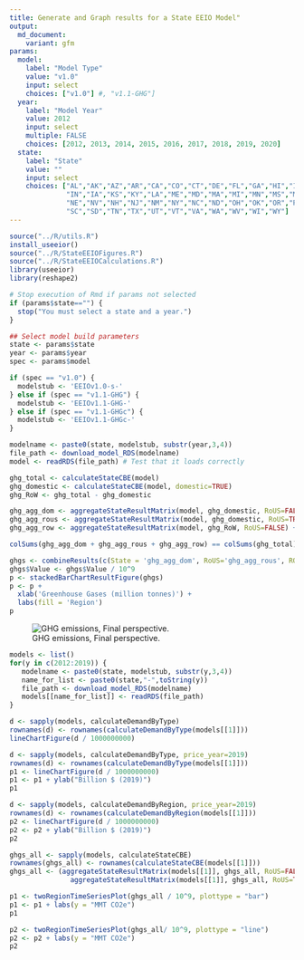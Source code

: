 ```yaml
---
title: Generate and Graph results for a State EEIO Model"
output:
  md_document:
    variant: gfm
params:
  model:
    label: "Model Type"
    value: "v1.0"
    input: select
    choices: ["v1.0"] #, "v1.1-GHG"]
  year:
    label: "Model Year"
    value: 2012
    input: select
    multiple: FALSE
    choices: [2012, 2013, 2014, 2015, 2016, 2017, 2018, 2019, 2020]
  state:
    label: "State"
    value: ""
    input: select
    choices: ["AL","AK","AZ","AR","CA","CO","CT","DE","FL","GA","HI","ID","IL",
              "IN","IA","KS","KY","LA","ME","MD","MA","MI","MN","MS","MO","MT",
              "NE","NV","NH","NJ","NM","NY","NC","ND","OH","OK","OR","PA","RI",
              "SC","SD","TN","TX","UT","VT","VA","WA","WV","WI","WY"]
---
```


```r
source("../R/utils.R")
install_useeior()
source("../R/StateEEIOFigures.R")
source("../R/StateEEIOCalculations.R")
library(useeior)
library(reshape2)

# Stop execution of Rmd if params not selected
if (params$state=="") {
  stop("You must select a state and a year.")
}

## Select model build parameters
state <- params$state
year <- params$year
spec <- params$model

if (spec == "v1.0") {
  modelstub <- 'EEIOv1.0-s-'
} else if (spec == "v1.1-GHG") {
  modelstub <- 'EEIOv1.1-GHG-'
} else if (spec == "v1.1-GHGc") {
  modelstub <- 'EEIOv1.1-GHGc-'  
}

```

```r
modelname <- paste0(state, modelstub, substr(year,3,4))
file_path <- download_model_RDS(modelname)
model <- readRDS(file_path) # Test that it loads correctly

```
```r
ghg_total <- calculateStateCBE(model)
ghg_domestic <- calculateStateCBE(model, domestic=TRUE)
ghg_RoW <- ghg_total - ghg_domestic

ghg_agg_dom <- aggregateStateResultMatrix(model, ghg_domestic, RoUS=FALSE)
ghg_agg_rous <- aggregateStateResultMatrix(model, ghg_domestic, RoUS=TRUE)
ghg_agg_row <- aggregateStateResultMatrix(model, ghg_RoW, RoUS=FALSE) + aggregateStateResultMatrix(model, ghg_RoW, RoUS=TRUE)

colSums(ghg_agg_dom + ghg_agg_rous + ghg_agg_row) == colSums(ghg_total)

```




```r

ghgs <- combineResults(c(State = 'ghg_agg_dom', RoUS='ghg_agg_rous', ROW='ghg_agg_row'))
ghgs$Value <- ghgs$Value / 10^9
p <- stackedBarChartResultFigure(ghgs)
p <- p + 
  xlab('Greenhouse Gases (million tonnes)') +
  labs(fill = 'Region')
p

```
![GHG emissions, Final perspective.](`r knitr::fig_chunk('ghg_results', 'png')`){#fig:ghg_results}


```r

models <- list()
for(y in c(2012:2019)) {
   modelname <- paste0(state, modelstub, substr(y,3,4))
   name_for_list <- paste0(state,"-",toString(y))
   file_path <- download_model_RDS(modelname)
   models[[name_for_list]] <- readRDS(file_path)
}

d <- sapply(models, calculateDemandByType)
rownames(d) <- rownames(calculateDemandByType(models[[1]]))
lineChartFigure(d / 1000000000)

d <- sapply(models, calculateDemandByType, price_year=2019)
rownames(d) <- rownames(calculateDemandByType(models[[1]]))
p1 <- lineChartFigure(d / 1000000000)
p1 <- p1 + ylab("Billion $ (2019)")
p1

d <- sapply(models, calculateDemandByRegion, price_year=2019)
rownames(d) <- rownames(calculateDemandByRegion(models[[1]]))
p2 <- lineChartFigure(d / 1000000000)
p2 <- p2 + ylab("Billion $ (2019)")
p2

```



```r
ghgs_all <- sapply(models, calculateStateCBE)
rownames(ghgs_all) <- rownames(calculateStateCBE(models[[1]]))
ghgs_all <- (aggregateStateResultMatrix(models[[1]], ghgs_all, RoUS=FALSE) +
               aggregateStateResultMatrix(models[[1]], ghgs_all, RoUS=TRUE))

p1 <- twoRegionTimeSeriesPlot(ghgs_all / 10^9, plottype = "bar")
p1 <- p1 + labs(y = "MMT CO2e")
p1

p2 <- twoRegionTimeSeriesPlot(ghgs_all/ 10^9, plottype = "line")
p2 <- p2 + labs(y = "MMT CO2e")
p2

```
